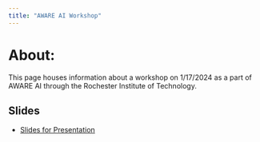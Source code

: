 ```yaml
---
title: "AWARE AI Workshop"
---
```


# About:

This page houses information about a workshop on 1/17/2024 as a part of AWARE AI through the Rochester Institute of Technology.

## Slides

-   [Slides for Presentation](slides/aware_ai/AWARE_AIslides-speaker.html){target="_blank"}
